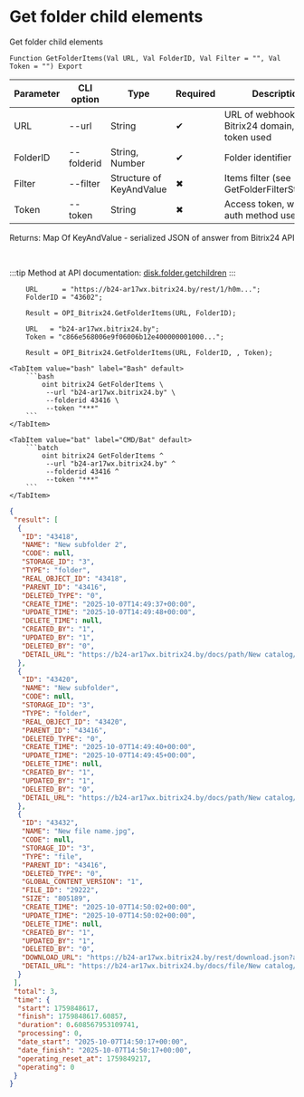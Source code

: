 ﻿---
sidebar_position: 7
description: Get folder child elements and other functions to work with Bitrix24 in the Open Integration Package, a free open-source integration library for 1C:Enterprise 8, OneScript and CLI
keywords: [1C, 1С, 1С:Enterprise, 1С:Enterprise 8.3, API, Integration, Services, Exchange, OneScript, CLI, Bitrix24]
---


# Get folder child elements
 Get folder child elements



`Function GetFolderItems(Val URL, Val FolderID, Val Filter = "", Val Token = "") Export`

  | Parameter | CLI option | Type | Required | Description |
  |-|-|-|-|-|
  | URL | --url | String | &#x2714; | URL of webhook or a Bitrix24 domain, when token used |
  | FolderID | --folderid | String, Number | &#x2714; | Folder identifier |
  | Filter | --filter | Structure of KeyAndValue | &#x2716; | Items filter (see GetFolderFilterStructure) |
  | Token | --token | String | &#x2716; | Access token, when app auth method used |

  
  Returns:  Map Of KeyAndValue - serialized JSON of answer from Bitrix24 API

<br/>

:::tip
Method at API documentation: [disk.folder.getchildren](https://dev.1c-bitrix.ru/rest_help/disk/folder/disk_folder_getchildren.php)
:::
<br/>


```bsl title="1C:Enterprise/OneScript code example"
    URL      = "https://b24-ar17wx.bitrix24.by/rest/1/h0m...";
    FolderID = "43602";

    Result = OPI_Bitrix24.GetFolderItems(URL, FolderID);

    URL   = "b24-ar17wx.bitrix24.by";
    Token = "c866e568006e9f06006b12e400000001000...";

    Result = OPI_Bitrix24.GetFolderItems(URL, FolderID, , Token);
```
 

 <Tabs>
  
    <TabItem value="bash" label="Bash" default>
        ```bash
            oint bitrix24 GetFolderItems \
             --url "b24-ar17wx.bitrix24.by" \
             --folderid 43416 \
             --token "***"
        ```
    </TabItem>
  
    <TabItem value="bat" label="CMD/Bat" default>
        ```batch
            oint bitrix24 GetFolderItems ^
             --url "b24-ar17wx.bitrix24.by" ^
             --folderid 43416 ^
             --token "***"
        ```
    </TabItem>
</Tabs>


```json title="Result"
{
 "result": [
  {
   "ID": "43418",
   "NAME": "New subfolder 2",
   "CODE": null,
   "STORAGE_ID": "3",
   "TYPE": "folder",
   "REAL_OBJECT_ID": "43418",
   "PARENT_ID": "43416",
   "DELETED_TYPE": "0",
   "CREATE_TIME": "2025-10-07T14:49:37+00:00",
   "UPDATE_TIME": "2025-10-07T14:49:48+00:00",
   "DELETE_TIME": null,
   "CREATED_BY": "1",
   "UPDATED_BY": "1",
   "DELETED_BY": "0",
   "DETAIL_URL": "https://b24-ar17wx.bitrix24.by/docs/path/New catalog/New subfolder 2"
  },
  {
   "ID": "43420",
   "NAME": "New subfolder",
   "CODE": null,
   "STORAGE_ID": "3",
   "TYPE": "folder",
   "REAL_OBJECT_ID": "43420",
   "PARENT_ID": "43416",
   "DELETED_TYPE": "0",
   "CREATE_TIME": "2025-10-07T14:49:40+00:00",
   "UPDATE_TIME": "2025-10-07T14:49:45+00:00",
   "DELETE_TIME": null,
   "CREATED_BY": "1",
   "UPDATED_BY": "1",
   "DELETED_BY": "0",
   "DETAIL_URL": "https://b24-ar17wx.bitrix24.by/docs/path/New catalog/New subfolder"
  },
  {
   "ID": "43432",
   "NAME": "New file name.jpg",
   "CODE": null,
   "STORAGE_ID": "3",
   "TYPE": "file",
   "PARENT_ID": "43416",
   "DELETED_TYPE": "0",
   "GLOBAL_CONTENT_VERSION": "1",
   "FILE_ID": "29222",
   "SIZE": "805189",
   "CREATE_TIME": "2025-10-07T14:50:02+00:00",
   "UPDATE_TIME": "2025-10-07T14:50:02+00:00",
   "DELETE_TIME": null,
   "CREATED_BY": "1",
   "UPDATED_BY": "1",
   "DELETED_BY": "0",
   "DOWNLOAD_URL": "https://b24-ar17wx.bitrix24.by/rest/download.json?auth=0d35e568006e9f06006b12e400000001000007c64edc3ff8cf376c3447f3b8be057a33&token=disk%7CaWQ9NDM0MzImXz0xZ29yVW9mZEJOTEFOQWFTU24xQWtLNnU0Yk52N1ZYbQ%3D%3D%7CImRvd25sb2FkfGRpc2t8YVdROU5ETTBNekltWHoweFoyOXlWVzltWkVKT1RFRk9RV0ZUVTI0eFFXdExOblUwWWs1Mk4xWlliUT09fDBkMzVlNTY4MDA2ZTlmMDYwMDZiMTJlNDAwMDAwMDAxMDAwMDA3YzY0ZWRjM2ZmOGNmMzc2YzM0NDdmM2I4YmUwNTdhMzMi.TQV7e3Y4XI1PEjOf6hKn77nto91JdkHTqaxX6ahjkE0%3D",
   "DETAIL_URL": "https://b24-ar17wx.bitrix24.by/docs/file/New catalog/New file name.jpg"
  }
 ],
 "total": 3,
 "time": {
  "start": 1759848617,
  "finish": 1759848617.60857,
  "duration": 0.608567953109741,
  "processing": 0,
  "date_start": "2025-10-07T14:50:17+00:00",
  "date_finish": "2025-10-07T14:50:17+00:00",
  "operating_reset_at": 1759849217,
  "operating": 0
 }
}
```
